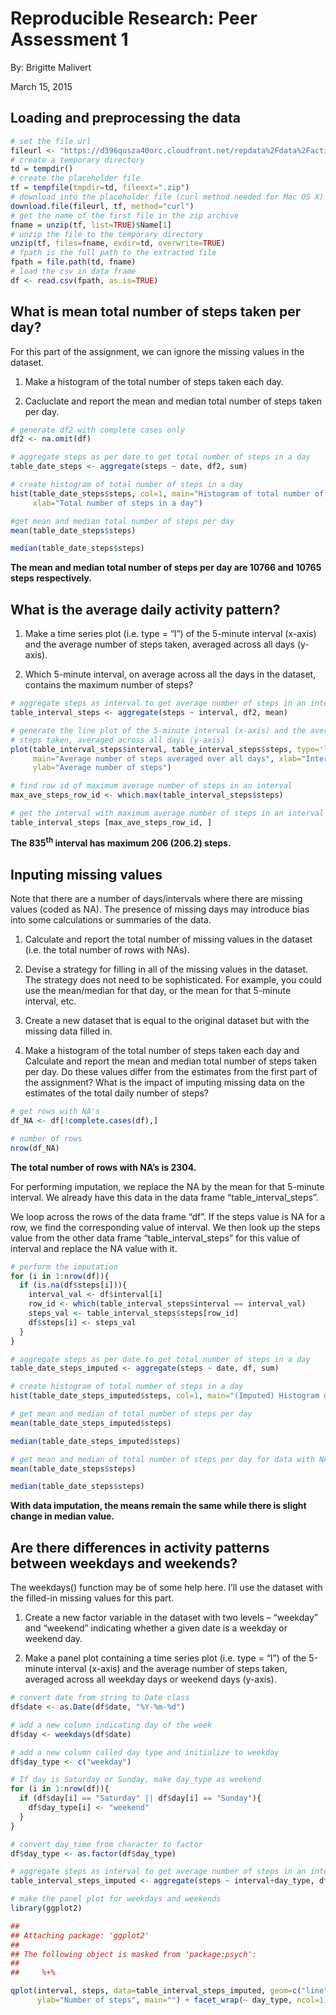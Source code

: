 Reproducible Research: Peer Assessment 1
===============================================

By: Brigitte Malivert

March 15, 2015

<h2><strong> Loading and preprocessing the data </strong></h2>

```r
# set the file url 
fileurl <- "https://d396qusza40orc.cloudfront.net/repdata%2Fdata%2Factivity.zip"
# create a temporary directory
td = tempdir()
# create the placeholder file
tf = tempfile(tmpdir=td, fileext=".zip")
# download into the placeholder file (curl method needed for Mac OS X)
download.file(fileurl, tf, method="curl")
# get the name of the first file in the zip archive
fname = unzip(tf, list=TRUE)$Name[1]
# unzip the file to the temporary directory
unzip(tf, files=fname, exdir=td, overwrite=TRUE)
# fpath is the full path to the extracted file
fpath = file.path(td, fname)
# load the csv in data frame
df <- read.csv(fpath, as.is=TRUE)
```

<h2><strong> What is mean total number of steps taken per day?</strong></h2>
 
 For this part of the assignment, we can ignore the missing values in the dataset. 
 
 1. Make a histogram of the total number of steps taken each day.
 
 2. Cacluclate and report the mean and median total number of steps taken per day.
 
```r
# generate df2 with complete cases only
df2 <- na.omit(df)

# aggregate steps as per date to get total number of steps in a day
table_date_steps <- aggregate(steps ~ date, df2, sum)

# create histogram of total number of steps in a day
hist(table_date_steps$steps, col=1, main="Histogram of total number of steps per day", 
     xlab="Total number of steps in a day")
```

```r
#get mean and median total number of steps per day
mean(table_date_steps$steps)
```

```r
median(table_date_steps$steps)
```

<strong> The mean and median total number of steps per day are 10766 and 10765 steps respectively. </strong>

<h2><strong> What is the average daily activity pattern?</strong></h2>

1. Make a time series plot (i.e. type = “l”) of the 5-minute interval (x-axis) and the average number of steps taken, averaged across all days (y-axis).

2. Which 5-minute interval, on average across all the days in the dataset, contains the maximum number of steps?

```r
# aggregate steps as interval to get average number of steps in an interval across all days
table_interval_steps <- aggregate(steps ~ interval, df2, mean)

# generate the line plot of the 5-minute interval (x-axis) and the average number of 
# steps taken, averaged across all days (y-axis)
plot(table_interval_steps$interval, table_interval_steps$steps, type='l', col=1, 
     main="Average number of steps averaged over all days", xlab="Interval", 
     ylab="Average number of steps")
```

```r
# find row id of maximum average number of steps in an interval
max_ave_steps_row_id <- which.max(table_interval_steps$steps)

# get the interval with maximum average number of steps in an interval
table_interval_steps [max_ave_steps_row_id, ]
```

<strong> The 835<sup>th</sup> interval has maximum 206 (206.2) steps.</strong>

<h2><strong> Inputing missing values </strong></h2>

Note that there are a number of days/intervals where there are missing values (coded as NA). The presence of missing days may introduce bias into some calculations or summaries of the data.

1. Calculate and report the total number of missing values in the dataset (i.e. the total number of rows with NAs).

2. Devise a strategy for filling in all of the missing values in the dataset. The strategy does not need to be sophisticated. For example, you could use the mean/median for that day, or the mean for that 5-minute interval, etc.

3. Create a new dataset that is equal to the original dataset but with the missing data filled in.

4. Make a histogram of the total number of steps taken each day and Calculate and report the mean and median total number of steps taken per day. Do these values differ from the estimates from the first part of the assignment? What is the impact of imputing missing data on the estimates of the total daily number of steps?

```r
# get rows with NA's
df_NA <- df[!complete.cases(df),]

# number of rows
nrow(df_NA)
```

<strong> The total number of rows with NA's is 2304. </strong>

For performing imputation, we replace the NA by the mean for that 5-minute interval. We already have this data in the data frame “table_interval_steps”.

We loop across the rows of the data frame “df”. If the steps value is NA for a row, we find the corresponding value of interval. We then look up the steps value from the other data frame “table_interval_steps” for this value of interval and replace the NA value with it.

```r
# perform the imputation
for (i in 1:nrow(df)){
  if (is.na(df$steps[i])){
    interval_val <- df$interval[i]
    row_id <- which(table_interval_steps$interval == interval_val)
    steps_val <- table_interval_steps$steps[row_id]
    df$steps[i] <- steps_val
  }
}

# aggregate steps as per date to get total number of steps in a day
table_date_steps_imputed <- aggregate(steps ~ date, df, sum)

# create histogram of total number of steps in a day
hist(table_date_steps_imputed$steps, col=1, main="(Imputed) Histogram of total number of steps per day", xlab="Total number of steps in a day")
```

```r
# get mean and median of total number of steps per day
mean(table_date_steps_imputed$steps)
```

```r
median(table_date_steps_imputed$steps)
```

```r
# get mean and median of total number of steps per day for data with NA's removed
mean(table_date_steps$steps)
```

```r
median(table_date_steps$steps)
```

<strong> With data imputation, the means remain the same while there is slight change in median value.</strong>

<h2><strong> Are there differences in activity patterns between weekdays and weekends? </strong></h2>

The weekdays() function may be of some help here. I'll use the dataset with the filled-in missing values for this part.

1. Create a new factor variable in the dataset with two levels – “weekday” and “weekend” indicating whether a given date is a weekday or weekend day.

2. Make a panel plot containing a time series plot (i.e. type = “l”) of the 5-minute interval (x-axis) and the average number of steps taken, averaged across all weekday days or weekend days (y-axis).

```r
# convert date from string to Date class
df$date <- as.Date(df$date, "%Y-%m-%d")

# add a new column indicating day of the week 
df$day <- weekdays(df$date)

# add a new column called day type and initialize to weekday
df$day_type <- c("weekday")

# If day is Saturday or Sunday, make day_type as weekend
for (i in 1:nrow(df)){
  if (df$day[i] == "Saturday" || df$day[i] == "Sunday"){
    df$day_type[i] <- "weekend"
  }
}

# convert day_time from character to factor
df$day_type <- as.factor(df$day_type)

# aggregate steps as interval to get average number of steps in an interval across all days
table_interval_steps_imputed <- aggregate(steps ~ interval+day_type, df, mean)

# make the panel plot for weekdays and weekends
library(ggplot2)
```

```r
## 
## Attaching package: 'ggplot2'
## 
## The following object is masked from 'package:psych':
## 
##     %+%
```

```r
qplot(interval, steps, data=table_interval_steps_imputed, geom=c("line"), xlab="Interval", 
      ylab="Number of steps", main="") + facet_wrap(~ day_type, ncol=1)
```






